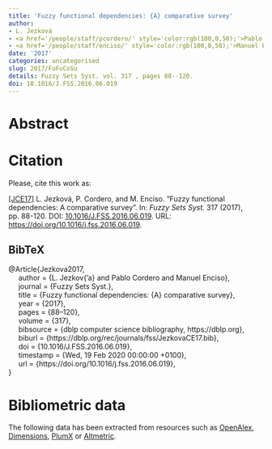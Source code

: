 ```yaml
---
title: 'Fuzzy functional dependencies: {A} comparative survey'
author:
- L. Jezková
- <a href='/people/staff/pcordero/' style='color:rgb(100,0,50);'>Pablo Cordero</a>
- <a href='/people/staff/enciso/' style='color:rgb(100,0,50);'>Manuel Enciso</a>
date: '2017'
categories: uncategorised
slug: 2017/FuFuCoSu
details: Fuzzy Sets Syst. vol. 317 , pages 88--120.
doi: 10.1016/J.FSS.2016.06.019
---
```




# Abstract










# Citation
Please, cite this work as:


<a name=bib-Jezkova2017></a>[[JCE17]](#cite-Jezkova2017) L. Jezková, P. Cordero, and M. Enciso. “Fuzzy functional dependencies: A comparative survey”. In: _Fuzzy Sets Syst._ 317 (2017), pp. 88-120. DOI: [10.1016/J.FSS.2016.06.019](https://doi.org/10.1016%2FJ.FSS.2016.06.019). URL: [https://doi.org/10.1016/j.fss.2016.06.019](https://doi.org/10.1016/j.fss.2016.06.019).

::: {.callout-note appearance="minimal" collapse=true}

## BibTeX

@Article{Jezkova2017,<br>&nbsp;&nbsp;&nbsp;&nbsp;  author = {L. Jezkov{\a'a} and Pablo Cordero and Manuel Enciso},<br>&nbsp;&nbsp;&nbsp;&nbsp;  journal = {Fuzzy Sets Syst.},<br>&nbsp;&nbsp;&nbsp;&nbsp;  title = {Fuzzy functional dependencies: {A} comparative survey},<br>&nbsp;&nbsp;&nbsp;&nbsp;  year = {2017},<br>&nbsp;&nbsp;&nbsp;&nbsp;  pages = {88--120},<br>&nbsp;&nbsp;&nbsp;&nbsp;  volume = {317},<br>&nbsp;&nbsp;&nbsp;&nbsp;  bibsource = {dblp computer science bibliography, https://dblp.org},<br>&nbsp;&nbsp;&nbsp;&nbsp;  biburl = {https://dblp.org/rec/journals/fss/JezkovaCE17.bib},<br>&nbsp;&nbsp;&nbsp;&nbsp;  doi = {10.1016/J.FSS.2016.06.019},<br>&nbsp;&nbsp;&nbsp;&nbsp;  timestamp = {Wed, 19 Feb 2020 00:00:00 +0100},<br>&nbsp;&nbsp;&nbsp;&nbsp;  url = {https://doi.org/10.1016/j.fss.2016.06.019},<br>}

:::



# Bibliometric data


The following data has been extracted from resources such as [OpenAlex](https://openalex.org/), [Dimensions](https://app.dimensions.ai/), [PlumX](https://www.elsevier.com/insights/metrics/plumx) or [Altmetric](https://www.altmetric.com/).

<div style="display: flex; justify-content: center; align-items: center; height: 100%;">
<span class="__dimensions_badge_embed__" data-doi="10.1016/J.FSS.2016.06.019" data-legend="always"></span></div><script async src="https://badge.dimensions.ai/badge.js" charset="utf-8"></script>

<div style="display: flex; justify-content: center; align-items: center; height: 100%;">
<a href="https://plu.mx/plum/a/?doi=10.1016/J.FSS.2016.06.019" class="plumx-details" data-site="plum" data-hide-when-empty="true">Fuzzy functional dependencies: {A} comparative survey</a></div>

<div style="display: flex; justify-content: center; align-items: center; height: 100%;">
<script type="text/javascript" src="https://d1bxh8uas1mnw7.cloudfront.net/assets/embed.js"></script><div data-badge-type="medium-donut" class="altmetric-embed" data-badge-details="right" data-doi="10.1016/J.FSS.2016.06.019"></div></div>


## Cites

The following graph plots the number of cites received by this work from its publication, on a yearly basis.

```r
#| echo: false
#| results: asis
#| warning: false
#| message: false
source(here::here('scripts', 'manage_publications.R'))
df <- readRDS('citation_history.rds')
plot_citation_history(df)
```



## Papers citing this work

The following is a non-exhaustive list of papers that cite this work:


<a name=bib-Belohlavek_2017></a>[[1]](#cite-Belohlavek_2017) R. Belohlavek and V. Vychodil. “Relational similarity-based model of data part 2: dependencies in data”. In: _International Journal of General Systems_ 47.1 (Aug. 2017), p. 1–50. ISSN: 1563-5104. DOI: [10.1080/03081079.2017.1357551](https://doi.org/10.1080%2F03081079.2017.1357551). URL: [http://dx.doi.org/10.1080/03081079.2017.1357551](http://dx.doi.org/10.1080/03081079.2017.1357551).

<a name=bib-Cao_2022></a>[[2]](#cite-Cao_2022) T. Cao. “A relational database model and algebra integrating fuzzy attributes and probabilistic tuples”. In: _Fuzzy Sets and Systems_ 445 (Sep. 2022), p. 123–146. ISSN: 0165-0114. DOI: [10.1016/j.fss.2021.10.017](https://doi.org/10.1016%2Fj.fss.2021.10.017). URL: [http://dx.doi.org/10.1016/j.fss.2021.10.017](http://dx.doi.org/10.1016/j.fss.2021.10.017).

<a name=bib-Cao_2019></a>[[3]](#cite-Cao_2019) T. Cao, H. Nguyen, A. Inoue, et al. “A Probabilistic Relational Database Model with Fuzzy Attribute Values”. In: _2019 IEEE International Conference on Fuzzy Systems (FUZZ-IEEE)_. IEEE, Jun. 2019, p. 1–6. DOI: [10.1109/fuzz-ieee.2019.8858914](https://doi.org/10.1109%2Ffuzz-ieee.2019.8858914). URL: [http://dx.doi.org/10.1109/fuzz-ieee.2019.8858914](http://dx.doi.org/10.1109/fuzz-ieee.2019.8858914).

<a name=bib-Cordero_2022></a>[[4]](#cite-Cordero_2022) P. Cordero, M. Enciso, D. López-Rodríguez, et al. “fcaR, Formal Concept Analysis with R”. In: _The R Journal_ 14.1 (Jun. 2022), p. 341–361. ISSN: 2073-4859. DOI: [10.32614/rj-2022-014](https://doi.org/10.32614%2Frj-2022-014). URL: [http://dx.doi.org/10.32614/rj-2022-014](http://dx.doi.org/10.32614/rj-2022-014).

<a name=bib-Cordero_2018></a>[[5]](#cite-Cordero_2018) P. Cordero, M. Enciso, and A. Mora. “Directness in Fuzzy Formal Concept Analysis”. In: _Information Processing and Management of Uncertainty in Knowledge-Based Systems. Theory and Foundations_. Springer International Publishing, 2018, p. 585–595. ISBN: 9783319914732. DOI: [10.1007/978-3-319-91473-2_50](https://doi.org/10.1007%2F978-3-319-91473-2_50). URL: [http://dx.doi.org/10.1007/978-3-319-91473-2_50](http://dx.doi.org/10.1007/978-3-319-91473-2_50).

<a name=bib-Cordero_2020></a>[[6]](#cite-Cordero_2020) P. Cordero, M. Enciso, A. Mora, et al. “Parameterized simplification logic I: reasoning with implications and classes of closure operators”. In: _International Journal of General Systems_ 49.7 (Oct. 2020), p. 724–746. ISSN: 1563-5104. DOI: [10.1080/03081079.2020.1831484](https://doi.org/10.1080%2F03081079.2020.1831484). URL: [http://dx.doi.org/10.1080/03081079.2020.1831484](http://dx.doi.org/10.1080/03081079.2020.1831484).

<a name=bib-Cordero_20221></a>[[7]](#cite-Cordero_20221) P. Cordero, M. Enciso, A. Mora, et al. “Parameterized Simplification Logic: Reasoning With Implications in an Automated Way”. In: _IEEE Transactions on Fuzzy Systems_ 30.12 (Dec. 2022), p. 5534–5543. ISSN: 1941-0034. DOI: [10.1109/tfuzz.2022.3179847](https://doi.org/10.1109%2Ftfuzz.2022.3179847). URL: [http://dx.doi.org/10.1109/tfuzz.2022.3179847](http://dx.doi.org/10.1109/tfuzz.2022.3179847).

<a name=bib-Gatto_2023></a>[[8]](#cite-Gatto_2023) D. Gatto, R. Leonardis, D. Napolitano, et al. “Fuzzy Inference System and Fuzzy Neural Inference System Applied to Risk Matrix Classification in Projects: Sistema de Inferência Fuzzy e Sistema de Inferência Neural Fuzzy Aplicados à Classificação de Matrizes de Risco em Projetos”. In: _Concilium_ 23.11 (Jun. 2023), p. 498–519. ISSN: 0010-5236. DOI: [10.53660/clm-1478-23h18](https://doi.org/10.53660%2Fclm-1478-23h18). URL: [http://dx.doi.org/10.53660/clm-1478-23h18](http://dx.doi.org/10.53660/clm-1478-23h18).

<a name=bib-Le_Guilly_2019></a>[[9]](#cite-Le_Guilly_2019) M. Le Guilly, J. Petit, and M. Scuturici. “A First Experimental Study on Functional Dependencies for Imbalanced Datasets Classification”. In: _Information Search, Integration, and Personalization_. Springer International Publishing, 2019, p. 116–133. ISBN: 9783030302849. DOI: [10.1007/978-3-030-30284-9_8](https://doi.org/10.1007%2F978-3-030-30284-9_8). URL: [http://dx.doi.org/10.1007/978-3-030-30284-9_8](http://dx.doi.org/10.1007/978-3-030-30284-9_8).

<a name=bib-httpsdoiorg1034658jacs201624321-32></a>[[10]](#cite-httpsdoiorg1034658jacs201624321-32) K. Myszkorowski. “Integrity Rules for Multiargument Relationships in Possibilistic Databases”. En. In: _Journal of Applied Computer Science_ (2020), p. Tom 24 Nr 3 (2016): Journal of Applied Computer Science. DOI: [10.34658/JACS.2016.24.3.21-32](https://doi.org/10.34658%2FJACS.2016.24.3.21-32). URL: [https://eczasopisma.p.lodz.pl/JACS/article/view/261](https://eczasopisma.p.lodz.pl/JACS/article/view/261).

<a name=bib-Nourine_2024></a>[[11]](#cite-Nourine_2024) L. Nourine, J. Petit, and S. Vilmin. “Towards declarative comparabilities: Application to functional dependencies”. In: _Journal of Computer and System Sciences_ 146 (Dec. 2024), p. 103576. ISSN: 0022-0000. DOI: [10.1016/j.jcss.2024.103576](https://doi.org/10.1016%2Fj.jcss.2024.103576). URL: [http://dx.doi.org/10.1016/j.jcss.2024.103576](http://dx.doi.org/10.1016/j.jcss.2024.103576).

<a name=bib-Ojeda_Hern_ndez_2022></a>[[12]](#cite-Ojeda_Hern_ndez_2022) M. Ojeda-Hernández, I. P. Cabrera, and P. Cordero. “Quasi-closed elements in fuzzy posets”. In: _Journal of Computational and Applied Mathematics_ 404 (Apr. 2022), p. 113390. ISSN: 0377-0427. DOI: [10.1016/j.cam.2021.113390](https://doi.org/10.1016%2Fj.cam.2021.113390). URL: [http://dx.doi.org/10.1016/j.cam.2021.113390](http://dx.doi.org/10.1016/j.cam.2021.113390).

<a name=bib-Vu_eti__2020></a>[[13]](#cite-Vu_eti__2020) M. Vučetić, M. Hudec, and B. Božilović. “Fuzzy functional dependencies and linguistic interpretations employed in knowledge discovery tasks from relational databases”. In: _Engineering Applications of Artificial Intelligence_ 88 (Feb. 2020), p. 103395. ISSN: 0952-1976. DOI: [10.1016/j.engappai.2019.103395](https://doi.org/10.1016%2Fj.engappai.2019.103395). URL: [http://dx.doi.org/10.1016/j.engappai.2019.103395](http://dx.doi.org/10.1016/j.engappai.2019.103395).

